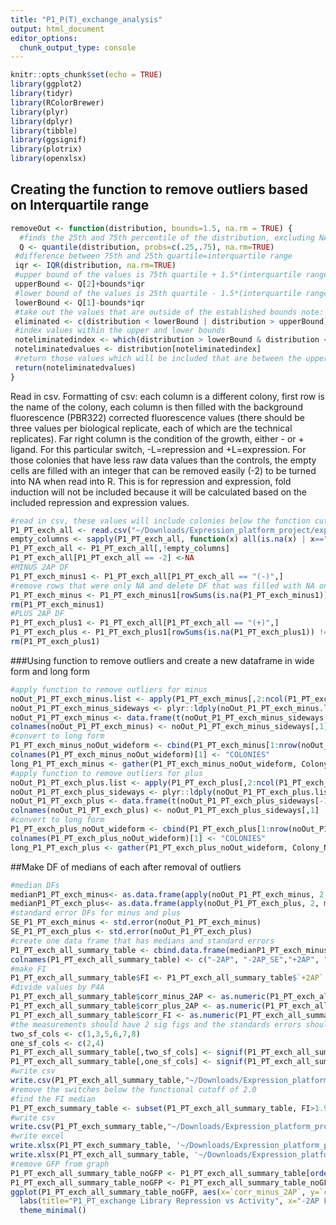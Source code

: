 ```yaml
---
title: "P1_P(T)_exchange_analysis"
output: html_document
editor_options: 
  chunk_output_type: console
---
```


```r
knitr::opts_chunk$set(echo = TRUE)
library(ggplot2)
library(tidyr)
library(RColorBrewer)
library(plyr)
library(dplyr)
library(tibble)
library(ggsignif)
library(plotrix)
library(openxlsx)
```

## Creating the function to remove outliers based on Interquartile range
```r
removeOut <- function(distribution, bounds=1.5, na.rm = TRUE) {
  #finds the 25th and 75th percentile of the distribution, excluding NAs
  Q <- quantile(distribution, probs=c(.25,.75), na.rm=TRUE) 
 #difference between 75th and 25th quartile=interquartile range
 iqr <- IQR(distribution, na.rm=TRUE)
 #upper bound of the values is 75th quartile + 1.5*(interquartile range) note: that 1.5 can be varied by changing bound
 upperBound <- Q[2]+bounds*iqr
 #lower bound of the values is 25th quartile - 1.5*(interquartile range)
 lowerBound <- Q[1]-bounds*iqr
 #take out the values that are outside of the established bounds note: that 1.5 can be varied by changing bound
 eliminated <- c(distribution < lowerBound | distribution > upperBound)
 #index values within the upper and lower bounds
 noteliminatedindex <- which(distribution > lowerBound & distribution < upperBound)
 noteliminatedvalues <- distribution[noteliminatedindex]
 #return those values which will be included that are between the upper and lower bounds 
 return(noteliminatedvalues)
}
```

Read in csv.
Formatting of csv: each column is a different colony, first row is the name of the colony, each column is then filled with the background fluorescence (PBR322) corrected fluorescence values (there should be three values per biological replicate, each of which are the technical replicates). Far right column is the condition of the growth, either - or + ligand. For this particular switch, -L=repression and +L=expression. For those colonies that have less raw data values than the controls, the empty cells are filled with an integer that can be removed easily (-2) to be turned into NA when read into R. 
This is for repression and expression, fold induction will not be included because it will be calculated based on the included repression and expression values.
```r
#read in csv, these values will include colonies below the function cut off which has been defined here as 2.0
P1_PT_exch_all <- read.csv("~/Downloads/Expression_platform_project/expression_platform_files/library_data_files/P1_PT_exchange_data.csv", header=T)
empty_columns <- sapply(P1_PT_exch_all, function(x) all(is.na(x) | x==""))
P1_PT_exch_all <- P1_PT_exch_all[,!empty_columns]
P1_PT_exch_all[P1_PT_exch_all == -2] <-NA
#MINUS 2AP DF
P1_PT_exch_minus1 <- P1_PT_exch_all[P1_PT_exch_all == "(-)",]
#remove rows that were only NA and delete DF that was filled with NA only columns
P1_PT_exch_minus <- P1_PT_exch_minus1[rowSums(is.na(P1_PT_exch_minus1)) !=ncol(P1_PT_exch_minus1),]
rm(P1_PT_exch_minus1)
#PLUS 2AP DF
P1_PT_exch_plus1 <- P1_PT_exch_all[P1_PT_exch_all == "(+)",]
P1_PT_exch_plus <- P1_PT_exch_plus1[rowSums(is.na(P1_PT_exch_plus1)) !=ncol(P1_PT_exch_plus1),]
rm(P1_PT_exch_plus1)
```
###Using function to remove outliers and create a new dataframe in wide form and long form
```r
#apply function to remove outliers for minus
noOut_P1_PT_exch_minus.list <- apply(P1_PT_exch_minus[,2:ncol(P1_PT_exch_minus)], 2, removeOut, na.rm=TRUE)
noOut_P1_PT_exch_minus_sideways <- plyr::ldply(noOut_P1_PT_exch_minus.list, rbind)
noOut_P1_PT_exch_minus <- data.frame(t(noOut_P1_PT_exch_minus_sideways[-1]))
colnames(noOut_P1_PT_exch_minus) <- noOut_P1_PT_exch_minus_sideways[,1]
#convert to long form
P1_PT_exch_minus_noOut_wideform <- cbind(P1_PT_exch_minus[1:nrow(noOut_P1_PT_exch_minus),1],noOut_P1_PT_exch_minus[,1:ncol(noOut_P1_PT_exch_minus)])
colnames(P1_PT_exch_minus_noOut_wideform)[1] <- "COLONIES"
long_P1_PT_exch_minus <- gather(P1_PT_exch_minus_noOut_wideform, Colony_Name, Fluorescence, -COLONIES)
#apply function to remove outliers for plus
noOut_P1_PT_exch_plus.list <- apply(P1_PT_exch_plus[,2:ncol(P1_PT_exch_plus)], 2, removeOut, na.rm=TRUE)
noOut_P1_PT_exch_plus_sideways <- plyr::ldply(noOut_P1_PT_exch_plus.list, rbind)
noOut_P1_PT_exch_plus <- data.frame(t(noOut_P1_PT_exch_plus_sideways[-1]))
colnames(noOut_P1_PT_exch_plus) <- noOut_P1_PT_exch_plus_sideways[,1]
#convert to long form
P1_PT_exch_plus_noOut_wideform <- cbind(P1_PT_exch_plus[1:nrow(noOut_P1_PT_exch_plus),1],noOut_P1_PT_exch_plus[,1:ncol(noOut_P1_PT_exch_plus)])
colnames(P1_PT_exch_plus_noOut_wideform)[1] <- "COLONIES"
long_P1_PT_exch_plus <- gather(P1_PT_exch_plus_noOut_wideform, Colony_Name, Fluorescence, -COLONIES)
```

##Make DF of medians of each after removal of outliers 
```r
#median DFs
medianP1_PT_exch_minus<- as.data.frame(apply(noOut_P1_PT_exch_minus, 2, median, na.rm=TRUE))
medianP1_PT_exch_plus<- as.data.frame(apply(noOut_P1_PT_exch_plus, 2, median, na.rm=TRUE))
#standard error DFs for minus and plus
SE_P1_PT_exch_minus <- std.error(noOut_P1_PT_exch_minus)
SE_P1_PT_exch_plus <- std.error(noOut_P1_PT_exch_plus)
#create one data frame that has medians and standard errors
P1_PT_exch_all_summary_table <- cbind.data.frame(medianP1_PT_exch_minus, SE_P1_PT_exch_minus, medianP1_PT_exch_plus, SE_P1_PT_exch_plus)
colnames(P1_PT_exch_all_summary_table) <- c("-2AP", "-2AP_SE","+2AP", "+2AP_SE")
#make FI
P1_PT_exch_all_summary_table$FI <- P1_PT_exch_all_summary_table$`+2AP` / P1_PT_exch_all_summary_table$`-2AP`
#divide values by P4A
P1_PT_exch_all_summary_table$corr_minus_2AP <- as.numeric(P1_PT_exch_all_summary_table$'-2AP')/P1_PT_exch_all_summary_table[c("P4A"),c("-2AP")]
P1_PT_exch_all_summary_table$corr_plus_2AP <- as.numeric(P1_PT_exch_all_summary_table$'+2AP')/P1_PT_exch_all_summary_table[c("P4A"),c("+2AP")]
P1_PT_exch_all_summary_table$corr_FI <- as.numeric(P1_PT_exch_all_summary_table$FI)/P1_PT_exch_all_summary_table[c("P4A"),c("FI")]
#the measurements should have 2 sig figs and the standards errors should have 1 sig fig
two_sf_cols <- c(1,3,5,6,7,8)
one_sf_cols <- c(2,4)
P1_PT_exch_all_summary_table[,two_sf_cols] <- signif(P1_PT_exch_all_summary_table[,two_sf_cols],2)
P1_PT_exch_all_summary_table[,one_sf_cols] <- signif(P1_PT_exch_all_summary_table[,one_sf_cols],1)
#write csv
write.csv(P1_PT_exch_all_summary_table,"~/Downloads/Expression_platform_project/expression_platform_files/analysis/output_files/P1_PT_exchange/P1_PT_exch_all_summary_table.csv", row.names = TRUE)
#remove the switches below the functional cutoff of 2.0
#find the FI median
P1_PT_exch_summary_table <- subset(P1_PT_exch_all_summary_table, FI>1.9)
#write csv
write.csv(P1_PT_exch_summary_table,"~/Downloads/Expression_platform_project/expression_platform_files/analysis/output_files/P1_PT_exchange/P1_PT_exch_summary_table.csv", row.names = TRUE)
#write excel
write.xlsx(P1_PT_exch_summary_table, '~/Downloads/Expression_platform_project/expression_platform_files/analysis/output_files/P1_PT_exchange/P1_PT_exch_summary_table.xlsx', rowNames = TRUE)
write.xlsx(P1_PT_exch_all_summary_table, '~/Downloads/Expression_platform_project/expression_platform_files/analysis/output_files/P1_PT_exchange/P1_PT_exch_all_summary_table.xlsx', rowNames = TRUE)
#remove GFP from graph
P1_PT_exch_all_summary_table_noGFP <- P1_PT_exch_all_summary_table[order(row.names(P1_PT_exch_all_summary_table)),]
P1_PT_exch_all_summary_table_noGFP <- P1_PT_exch_all_summary_table_noGFP[-(1),]
ggplot(P1_PT_exch_all_summary_table_noGFP, aes(x=`corr_minus_2AP`, y=`corr_FI`))+ geom_point(size=2, alpha=1, show.legend = FALSE)+
  labs(title="P1_PT_exchange Library Repression vs Activity", x="-2AP Fluorescence", y="Fold Induction")+
  theme_minimal()
```